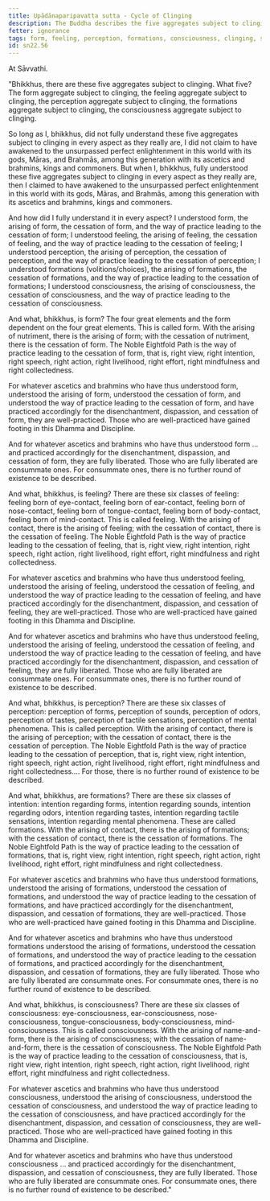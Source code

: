 ```yaml
---
title: Upādānaparipavatta sutta - Cycle of Clinging
description: The Buddha describes the five aggregates subject to clinging - form, feeling, perception, formations, and consciousness.
fetter: ignorance
tags: form, feeling, perception, formations, consciousness, clinging, sn, sn22-34, sn22
id: sn22.56
---
```


At Sāvvathi.

"Bhikkhus, there are these five aggregates subject to clinging. What five? The form aggregate subject to clinging, the feeling aggregate subject to clinging, the perception aggregate subject to clinging, the formations aggregate subject to clinging, the consciousness aggregate subject to clinging.

So long as I, bhikkhus, did not fully understand these five aggregates subject to clinging in every aspect as they really are, I did not claim to have awakened to the unsurpassed perfect enlightenment in this world with its gods, Māras, and Brahmās, among this generation with its ascetics and brahmins, kings and commoners. But when I, bhikkhus, fully understood these five aggregates subject to clinging in every aspect as they really are, then I claimed to have awakened to the unsurpassed perfect enlightenment in this world with its gods, Māras, and Brahmās, among this generation with its ascetics and brahmins, kings and commoners.

And how did I fully understand it in every aspect? I understood form, the arising of form, the cessation of form, and the way of practice leading to the cessation of form; I understood feeling, the arising of feeling, the cessation of feeling, and the way of practice leading to the cessation of feeling; I understood perception, the arising of perception, the cessation of perception, and the way of practice leading to the cessation of perception; I understood formations (volitions/choices), the arising of formations, the cessation of formations, and the way of practice leading to the cessation of formations; I understood consciousness, the arising of consciousness, the cessation of consciousness, and the way of practice leading to the cessation of consciousness.

And what, bhikkhus, is form? The four great elements and the form dependent on the four great elements. This is called form. With the arising of nutriment, there is the arising of form; with the cessation of nutriment, there is the cessation of form. The Noble Eightfold Path is the way of practice leading to the cessation of form, that is, right view, right intention, right speech, right action, right livelihood, right effort, right mindfulness and right collectedness.

For whatever ascetics and brahmins who have thus understood form, understood the arising of form, understood the cessation of form, and understood the way of practice leading to the cessation of form, and have practiced accordingly for the disenchantment, dispassion, and cessation of form, they are well-practiced. Those who are well-practiced have gained footing in this Dhamma and Discipline.

And for whatever ascetics and brahmins who have thus understood form … and practiced accordingly for the disenchantment, dispassion, and cessation of form, they are fully liberated. Those who are fully liberated are consummate ones. For consummate ones, there is no further round of existence to be described.

And what, bhikkhus, is feeling? There are these six classes of feeling: feeling born of eye-contact, feeling born of ear-contact, feeling born of nose-contact, feeling born of tongue-contact, feeling born of body-contact, feeling born of mind-contact. This is called feeling. With the arising of contact, there is the arising of feeling; with the cessation of contact, there is the cessation of feeling. The Noble Eightfold Path is the way of practice leading to the cessation of feeling, that is, right view, right intention, right speech, right action, right livelihood, right effort, right mindfulness and right collectedness.

For whatever ascetics and brahmins who have thus understood feeling, understood the arising of feeling, understood the cessation of feeling, and understood the way of practice leading to the cessation of feeling, and have practiced accordingly for the disenchantment, dispassion, and cessation of feeling, they are well-practiced. Those who are well-practiced have gained footing in this Dhamma and Discipline.

And for whatever ascetics and brahmins who have thus understood feeling, understood the arising of feeling, understood the cessation of feeling, and understood the way of practice leading to the cessation of feeling, and have practiced accordingly for the disenchantment, dispassion, and cessation of feeling, they are fully liberated. Those who are fully liberated are consummate ones. For consummate ones, there is no further round of existence to be described.

And what, bhikkhus, is perception? There are these six classes of perception: perception of forms, perception of sounds, perception of odors, perception of tastes, perception of tactile sensations, perception of mental phenomena. This is called perception. With the arising of contact, there is the arising of perception; with the cessation of contact, there is the cessation of perception. The Noble Eightfold Path is the way of practice leading to the cessation of perception, that is, right view, right intention, right speech, right action, right livelihood, right effort, right mindfulness and right collectedness.… For those, there is no further round of existence to be described.

And what, bhikkhus, are formations? There are these six classes of intention: intention regarding forms, intention regarding sounds, intention regarding odors, intention regarding tastes, intention regarding tactile sensations, intention regarding mental phenomena. These are called formations. With the arising of contact, there is the arising of formations; with the cessation of contact, there is the cessation of formations. The Noble Eightfold Path is the way of practice leading to the cessation of formations, that is, right view, right intention, right speech, right action, right livelihood, right effort, right mindfulness and right collectedness.

For whatever ascetics and brahmins who have thus understood formations, understood the arising of formations, understood the cessation of formations, and understood the way of practice leading to the cessation of formations, and have practiced accordingly for the disenchantment, dispassion, and cessation of formations, they are well-practiced. Those who are well-practiced have gained footing in this Dhamma and Discipline.

And for whatever ascetics and brahmins who have thus understood formations understood the arising of formations, understood the cessation of formations, and understood the way of practice leading to the cessation of formations, and practiced accordingly for the disenchantment, dispassion, and cessation of formations, they are fully liberated. Those who are fully liberated are consummate ones. For consummate ones, there is no further round of existence to be described.

And what, bhikkhus, is consciousness? There are these six classes of consciousness: eye-consciousness, ear-consciousness, nose-consciousness, tongue-consciousness, body-consciousness, mind-consciousness. This is called consciousness. With the arising of name-and-form, there is the arising of consciousness; with the cessation of name-and-form, there is the cessation of consciousness. The Noble Eightfold Path is the way of practice leading to the cessation of consciousness, that is, right view, right intention, right speech, right action, right livelihood, right effort, right mindfulness and right collectedness.

For whatever ascetics and brahmins who have thus understood consciousness, understood the arising of consciousness, understood the cessation of consciousness, and understood the way of practice leading to the cessation of consciousness, and have practiced accordingly for the disenchantment, dispassion, and cessation of consciousness, they are well-practiced. Those who are well-practiced have gained footing in this Dhamma and Discipline.

And for whatever ascetics and brahmins who have thus understood consciousness … and practiced accordingly for the disenchantment, dispassion, and cessation of consciousness, they are fully liberated. Those who are fully liberated are consummate ones. For consummate ones, there is no further round of existence to be described."